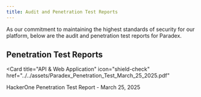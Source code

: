 ```yaml
---
title: Audit and Penetration Test Reports
---
```


As our commitment to maintaining the highest standards of security for our platform, below are the audit and penetration test reports for Paradex.

## Penetration Test Reports

<Card
  title="API & Web Application"
  icon="shield-check"
  href="../../assets/Paradex_Penetration_Test_March_25_2025.pdf"
>
  HackerOne Penetration Test Report - March 25, 2025
</Card>
